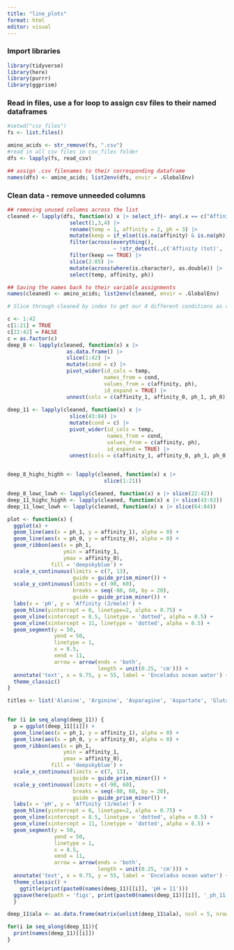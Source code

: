 ```yaml
---
title: "line_plots"
format: html
editor: visual
---
```


### Import libraries

```r
library(tidyverse)
library(here)
library(purrr)
library(ggprism)

```

### Read in files, use a for loop to assign csv files to their named dataframes

```r

#setwd("csv_files") 
fs <- list.files()

amino_acids <- str_remove(fs, ".csv") 
#read in all csv files in csv_files folder
dfs <- lapply(fs, read_csv) 

## assign .csv filenames to their corresponding dataframe
names(dfs) <- amino_acids; list2env(dfs, envir = .GlobalEnv) 

```

### Clean data - remove unneeded columns

```r

## removing unused columns across the list
cleaned <- lapply(dfs, function(x) x |> select_if(~ any(.x == c("Affinity (tot)", "pH", "Temperature"))) |> 
                    select(1,3,4) |> 
                    rename(temp = 1, affinity = 2, ph = 3) |> 
                    mutate(keep = if_else((is.na(affinity) & is.na(ph)), FALSE, TRUE)) |> 
                    filter(across(everything(), 
                                  ~ !str_detect(.,c('Affinity (tot)', 'Temperature', 'pH'))))|>
                    filter(keep == TRUE) |> 
                    slice(2:85) |> 
                    mutate(across(where(is.character), as.double)) |> 
                    select(temp, affinity, ph))

## Saving the names back to their variable assignments
names(cleaned) <- amino_acids; list2env(cleaned, envir = .GlobalEnv) 

```

```r
# Slice through cleaned by index to get our 4 different conditions as a list of dataframes

c <- 1:42
c[1:21] = TRUE
c[22:42] = FALSE
c = as.factor(c)
deep_8 <- lapply(cleaned, function(x) x |> 
                   as.data.frame() |> 
                   slice(1:42) |> 
                   mutate(cond = c) |> 
                   pivot_wider(id_cols = temp, 
                               names_from = cond, 
                               values_from = c(affinity, ph), 
                               id_expand = TRUE) |> 
                   unnest(cols = c(affinity_1, affinity_0, ph_1, ph_0)))
                   
deep_11 <- lapply(cleaned, function(x) x |> 
                    slice(43:84) |> 
                    mutate(cond = c) |> 
                    pivot_wider(id_cols = temp, 
                                names_from = cond, 
                                values_from = c(affinity, ph), 
                                id_expand = TRUE) |> 
                    unnest(cols = c(affinity_1, affinity_0, ph_1, ph_0)))
                             

deep_8_highc_highh <- lapply(cleaned, function(x) x |> 
                               slice(1:21))

deep_8_lowc_lowh <- lapply(cleaned, function(x) x |> slice(22:42))
deep_11_highc_highh <- lapply(cleaned, function(x) x |> slice(43:63))
deep_11_lowc_lowh <- lapply(cleaned, function(x) x |> slice(64:84))

```

```r

plot <- function(x) {
  ggplot(x) +
  geom_line(aes(x = ph_1, y = affinity_1), alpha = 0) + 
  geom_line(aes(x = ph_0, y = affinity_0), alpha = 0) + 
  geom_ribbon(aes(x = ph_1, 
                  ymin = affinity_1,
                  ymax = affinity_0), 
              fill = 'deepskyblue') +
  scale_x_continuous(limits = c(7, 13), 
                     guide = guide_prism_minor()) +
  scale_y_continuous(limits = c(-90, 60),
                     breaks = seq(-80, 60, by = 20),
                     guide = guide_prism_minor()) + 
  labs(x = 'pH', y = 'Affinity (J/mole)') + 
  geom_hline(yintercept = 0, linetype=2, alpha = 0.75) + 
  geom_vline(xintercept = 8.5, linetype = 'dotted', alpha = 0.5) + 
  geom_vline(xintercept = 11, linetype = 'dotted', alpha = 0.5) + 
  geom_segment(y = 50, 
               yend = 50, 
               linetype = 1, 
               x = 8.5, 
               xend = 11,
               arrow = arrow(ends = 'both', 
                             length = unit(0.25, 'cm'))) + 
  annotate('text', x = 9.75, y = 55, label = 'Enceladus ocean water') +
  theme_classic()
}
```

```r
titles <- list('Alanine', 'Arginine', 'Asparagine', 'Aspartate', 'Glutamine', 'Glutamic Acid', 'Glycine', 'Histidine', 'Isoleucine', 'Leucine', 'Lysine', 'Phenylalanine', 'Proline', 'Serine', 'Threonine', 'Tryptophan', 'Tyrosine', 'Valine')
                          

```

```r
for (i in seq_along(deep_11)) {
  p = ggplot(deep_11[[i]]) + 
  geom_line(aes(x = ph_1, y = affinity_1), alpha = 0) + 
  geom_line(aes(x = ph_0, y = affinity_0), alpha = 0) + 
  geom_ribbon(aes(x = ph_1, 
                  ymin = affinity_1,
                  ymax = affinity_0), 
              fill = 'deepskyblue') +
  scale_x_continuous(limits = c(7, 13), 
                     guide = guide_prism_minor()) +
  scale_y_continuous(limits = c(-90, 60),
                     breaks = seq(-80, 60, by = 20),
                     guide = guide_prism_minor()) + 
  labs(x = 'pH', y = 'Affinity (J/mole)') + 
  geom_hline(yintercept = 0, linetype=2, alpha = 0.75) + 
  geom_vline(xintercept = 8.5, linetype = 'dotted', alpha = 0.5) + 
  geom_vline(xintercept = 11, linetype = 'dotted', alpha = 0.5) + 
  geom_segment(y = 50, 
               yend = 50, 
               linetype = 1, 
               x = 8.5, 
               xend = 11,
               arrow = arrow(ends = 'both', 
                             length = unit(0.25, 'cm'))) + 
  annotate('text', x = 9.75, y = 55, label = 'Enceladus ocean water') +
  theme_classic() +
    ggtitle(print(paste0(names(deep_11)[[i]], 'pH = 11'))) 
  ggsave(here(path = 'figs', print(paste0(names(deep_11)[[i]], '_ph_11.png'))))
  }
```

```r
deep_11$ala <- as.data.frame(matrix(unlist(deep_11$ala), ncol = 5, nrow = 21))

for(i in seq_along(deep_11)){
  print(names(deep_11)[[i]])
}


```
